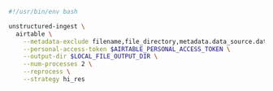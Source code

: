 ```bash Shell
#!/usr/bin/env bash

unstructured-ingest \
  airtable \
    --metadata-exclude filename,file_directory,metadata.data_source.date_processed \
    --personal-access-token $AIRTABLE_PERSONAL_ACCESS_TOKEN \
    --output-dir $LOCAL_FILE_OUTPUT_DIR \
    --num-processes 2 \
    --reprocess \
    --strategy hi_res
```
